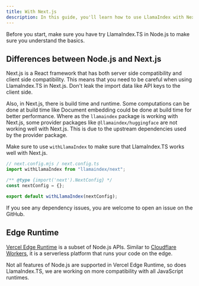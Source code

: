 ```yaml
---
title: With Next.js
description: In this guide, you'll learn how to use LlamaIndex with Next.js.
---
```


Before you start, make sure you have try LlamaIndex.TS in Node.js to make sure you understand the basics.

<Card
  title="Getting Started with LlamaIndex.TS in Node.js"
  href="/docs/llamaindex/getting_started/installation/node"
/>

## Differences between Node.js and Next.js

Next.js is a React framework that has both server side compatibility and client side compatibility.
This means that you need to be careful when using LlamaIndex.TS in Next.js.
Don't leak the import data like API keys to the client side.

Also, in Next.js, there is build time and runtime. Some computations can be done at build time like Document embedding could be done at build time for better performance.
Where as the `llamaindex` package is working with Next.js, some provider packages like `@llamaindex/huggingface` are not working well with Next.js. This is due to the upstream dependencies used by the provider package. 

Make sure to use `withLlamaIndex` to make sure that LlamaIndex.TS works well with Next.js.

```js
// next.config.mjs / next.config.ts
import withLlamaIndex from "llamaindex/next";

/** @type {import('next').NextConfig} */
const nextConfig = {};

export default withLlamaIndex(nextConfig);
```

If you see any dependency issues, you are welcome to open an issue on the GitHub.

## Edge Runtime

[Vercel Edge Runtime](https://edge-runtime.vercel.app/) is a subset of Node.js APIs. Similar to [Cloudflare Workers](/docs/llamaindex/getting_started/installation/cloudflare#difference-between-nodejs-and-cloudflare-worker),
it is a serverless platform that runs your code on the edge.

Not all features of Node.js are supported in Vercel Edge Runtime, so does LlamaIndex.TS, we are working on more compatibility with all JavaScript runtimes.
